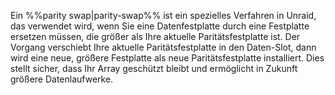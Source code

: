 Ein %%parity swap|parity-swap%% ist ein spezielles Verfahren in Unraid, das verwendet wird, wenn Sie eine Datenfestplatte durch eine Festplatte ersetzen müssen, die größer als Ihre aktuelle Paritätsfestplatte ist. Der Vorgang verschiebt Ihre aktuelle Paritätsfestplatte in den Daten-Slot, dann wird eine neue, größere Festplatte als neue Paritätsfestplatte installiert. Dies stellt sicher, dass Ihr Array geschützt bleibt und ermöglicht in Zukunft größere Datenlaufwerke.
